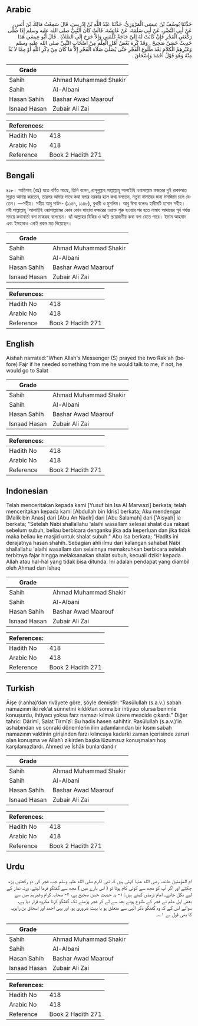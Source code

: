 ## Arabic


<div dir="rtl" lang="ar" style={{fontSize:'larger',backgroundColor:'#f8f9fa',padding:20}}>
حَدَّثَنَا يُوسُفُ بْنُ عِيسَى الْمَرْوَزِيُّ، حَدَّثَنَا عَبْدُ اللَّهِ بْنُ إِدْرِيسَ، قَالَ سَمِعْتُ مَالِكَ بْنَ أَنَسٍ، عَنْ أَبِي النَّضْرِ، عَنْ أَبِي سَلَمَةَ، عَنْ عَائِشَةَ، قَالَتْ كَانَ النَّبِيُّ صلى الله عليه وسلم إِذَا صَلَّى رَكْعَتَىِ الْفَجْرِ فَإِنْ كَانَتْ لَهُ إِلَىَّ حَاجَةٌ كَلَّمَنِي وَإِلاَّ خَرَجَ إِلَى الصَّلاَةِ ‏.‏ قَالَ أَبُو عِيسَى هَذَا حَدِيثٌ حَسَنٌ صَحِيحٌ ‏.‏ وَقَدْ كَرِهَ بَعْضُ أَهْلِ الْعِلْمِ مِنْ أَصْحَابِ النَّبِيِّ صلى الله عليه وسلم وَغَيْرِهِمُ الْكَلاَمَ بَعْدَ طُلُوعِ الْفَجْرِ حَتَّى يُصَلِّيَ صَلاَةَ الْفَجْرِ إِلاَّ مَا كَانَ مِنْ ذِكْرِ اللَّهِ أَوْ مِمَّا لاَ بُدَّ مِنْهُ وَهُوَ قَوْلُ أَحْمَدَ وَإِسْحَاقَ ‏.‏
</div>
<div style={{backgroundColor:'#f8f9fa',padding:20, marginBottom: 10}}><table> <thead> <tr> <th>Grade</th> <th></th> </tr> </thead> <tbody> <tr><td>Sahih</td><td>Ahmad Muhammad Shakir</td></tr><tr><td>Sahih</td><td>Al-Albani</td></tr><tr><td>Hasan Sahih</td><td>Bashar Awad Maarouf</td></tr><tr><td>Isnaad Hasan</td><td>Zubair Ali Zai</td></tr></tbody></table><table> <thead> <tr> <th>References:</th> <th></th> </tr> </thead> <tbody><tr><td>Hadith No</td><td>418</td></tr><tr><td>Arabic No</td><td>418</td></tr><tr><td>Reference</td><td>Book 2 Hadith 271</td></tr></tbody></table></div>

## Bengali


<div dir="ltr" lang="bn" style={{fontSize:'larger',backgroundColor:'#f8f9fa',padding:20}}>
৪১৮। আয়িশাহ (রাঃ) হতে বর্ণিত আছে, তিনি বলেন, রাসূলুল্লাহ সাল্লাল্লাহু আলাইহি ওয়াসাল্লাম ফজরের দুই রাকাআত সুন্নাত আদায় করতেন, তারপর আমার সাথে কথা বলার দরকার হলে কথা বলতেন, নতুবা নামাযের জন্য মসজিদে চলে যেতেন। —সহীহ। সহীহ আবু দাউদ- (১১৪৭, ১১৪৮), বুখারী ও মুসলিম। আবু ঈসা বলেনঃ হাদীসটি হাসান সহীহ। নবী সাল্লাল্লাহু 'আলাইহি ওয়াসাল্লামের কোন কোন সাহাবা ফজরের ওয়াক্ত শুরু হওয়ার পর হতে নামায আদায়ের পূর্ব পর্যন্ত সময়ে কথাবার্তা বলা মাকরূহ বলেছেন। হ্যাঁ আল্লাহর যিকির ও অতি প্রয়োজনীয় কথা বলা যেতে পারে। ইমাম আহমাদ এবং ইসহাকও একই রকম মত দিয়েছেন।
</div>
<div style={{backgroundColor:'#f8f9fa',padding:20, marginBottom: 10}}><table> <thead> <tr> <th>Grade</th> <th></th> </tr> </thead> <tbody> <tr><td>Sahih</td><td>Ahmad Muhammad Shakir</td></tr><tr><td>Sahih</td><td>Al-Albani</td></tr><tr><td>Hasan Sahih</td><td>Bashar Awad Maarouf</td></tr><tr><td>Isnaad Hasan</td><td>Zubair Ali Zai</td></tr></tbody></table><table> <thead> <tr> <th>References:</th> <th></th> </tr> </thead> <tbody><tr><td>Hadith No</td><td>418</td></tr><tr><td>Arabic No</td><td>418</td></tr><tr><td>Reference</td><td>Book 2 Hadith 271</td></tr></tbody></table></div>

## English


<div dir="ltr" lang="en" style={{fontSize:'larger',backgroundColor:'#f8f9fa',padding:20}}>
Aishah narrated:"When Allah's Messenger (S) prayed the two Rak'ah (before) Fajr if he needed something from me he would talk to me, if not, he would go to Salat
</div>
<div style={{backgroundColor:'#f8f9fa',padding:20, marginBottom: 10}}><table> <thead> <tr> <th>Grade</th> <th></th> </tr> </thead> <tbody> <tr><td>Sahih</td><td>Ahmad Muhammad Shakir</td></tr><tr><td>Sahih</td><td>Al-Albani</td></tr><tr><td>Hasan Sahih</td><td>Bashar Awad Maarouf</td></tr><tr><td>Isnaad Hasan</td><td>Zubair Ali Zai</td></tr></tbody></table><table> <thead> <tr> <th>References:</th> <th></th> </tr> </thead> <tbody><tr><td>Hadith No</td><td>418</td></tr><tr><td>Arabic No</td><td>418</td></tr><tr><td>Reference</td><td>Book 2 Hadith 271</td></tr></tbody></table></div>

## Indonesian


<div dir="ltr" lang="id" style={{fontSize:'larger',backgroundColor:'#f8f9fa',padding:20}}>
Telah menceritakan kepada kami [Yusuf bin Isa Al Marwazi] berkata; telah menceritakan kepada kami [Abdullah bin Idris] berkata; Aku mendengar [Malik bin Anas] dari [Abu An Nadlr] dari [Abu Salamah] dari ['Aisyah] ia berkata; "Setelah Nabi shallallahu 'alaihi wasallam selesai shalat dua rakaat sebelum subuh, beliau berbicara denganku jika ada keperluan dan jika tidak maka beliau ke masjid untuk shalat subuh." Abu Isa berkata; "Hadits ini derajatnya hasan shahih. Sebagian ahli ilmu dari kalangan sahabat Nabi shallallahu 'alaihi wasallam dan selainnya memakruhkan berbicara setelah terbitnya fajar hingga melaksanakan shalat subuh, kecuali dzikir kepada Allah atau hal-hal yang tidak bisa ditunda. Ini adalah pendapat yang diambil oleh Ahmad dan Ishaq
</div>
<div style={{backgroundColor:'#f8f9fa',padding:20, marginBottom: 10}}><table> <thead> <tr> <th>Grade</th> <th></th> </tr> </thead> <tbody> <tr><td>Sahih</td><td>Ahmad Muhammad Shakir</td></tr><tr><td>Sahih</td><td>Al-Albani</td></tr><tr><td>Hasan Sahih</td><td>Bashar Awad Maarouf</td></tr><tr><td>Isnaad Hasan</td><td>Zubair Ali Zai</td></tr></tbody></table><table> <thead> <tr> <th>References:</th> <th></th> </tr> </thead> <tbody><tr><td>Hadith No</td><td>418</td></tr><tr><td>Arabic No</td><td>418</td></tr><tr><td>Reference</td><td>Book 2 Hadith 271</td></tr></tbody></table></div>

## Turkish


<div dir="ltr" lang="tr" style={{fontSize:'larger',backgroundColor:'#f8f9fa',padding:20}}>
Âişe (r.anha)’dan rivâyete göre, şöyle demiştir: “Rasûlullah (s.a.v.) sabah namazının iki rek’at sünnetini kıldıktan sonra bir ihtiyacı olursa benimle konuşurdu, ihtiyacı yoksa farz namazı kılmak üzere mescide çıkardı.” Diğer tahric: Dârimî, Salat Tirmîzî: Bu hadis hasen sahihtir. Rasûlullah (s.a.v.)’in ashabından ve sonraki dönemlerin ilim adamlarından bir kısmı sabah namazının vaktinin girişinden farzı kılıncaya kadarki zaman içerisinde zaruri olan konuşma ve Allah’ı zikirden başka lüzumsuz konuşmaları hoş karşılamazlardı. Ahmed ve İshâk bunlardandır
</div>
<div style={{backgroundColor:'#f8f9fa',padding:20, marginBottom: 10}}><table> <thead> <tr> <th>Grade</th> <th></th> </tr> </thead> <tbody> <tr><td>Sahih</td><td>Ahmad Muhammad Shakir</td></tr><tr><td>Sahih</td><td>Al-Albani</td></tr><tr><td>Hasan Sahih</td><td>Bashar Awad Maarouf</td></tr><tr><td>Isnaad Hasan</td><td>Zubair Ali Zai</td></tr></tbody></table><table> <thead> <tr> <th>References:</th> <th></th> </tr> </thead> <tbody><tr><td>Hadith No</td><td>418</td></tr><tr><td>Arabic No</td><td>418</td></tr><tr><td>Reference</td><td>Book 2 Hadith 271</td></tr></tbody></table></div>

## Urdu


<div dir="rtl" lang="ur" style={{fontSize:'larger',backgroundColor:'#f8f9fa',padding:20}}>
ام المؤمنین عائشہ رضی الله عنہا کہتی ہیں کہ نبی اکرم صلی الله علیہ وسلم جب فجر کی دو رکعتیں پڑھ چکتے اور اگر آپ کو مجھ سے کوئی کام ہوتا تو ( اس بارے میں ) مجھ سے گفتگو فرما لیتے، ورنہ نماز کے لیے نکل جاتے۔ امام ترمذی کہتے ہیں: ۱- یہ حدیث حسن صحیح ہے، ۲- صحابہ کرام وغیرہم میں سے بعض اہل علم نے فجر کے طلوع ہونے بعد سے لے کر فجر پڑھنے تک گفتگو کرنا مکروہ قرار دیا ہے، سوائے اس کے کہ وہ گفتگو ذکر الٰہی سے متعلق ہو یا بہت ضروری ہو، اور یہی احمد اور اسحاق بن راہویہ کا بھی قول ہے ۱؎۔
</div>
<div style={{backgroundColor:'#f8f9fa',padding:20, marginBottom: 10}}><table> <thead> <tr> <th>Grade</th> <th></th> </tr> </thead> <tbody> <tr><td>Sahih</td><td>Ahmad Muhammad Shakir</td></tr><tr><td>Sahih</td><td>Al-Albani</td></tr><tr><td>Hasan Sahih</td><td>Bashar Awad Maarouf</td></tr><tr><td>Isnaad Hasan</td><td>Zubair Ali Zai</td></tr></tbody></table><table> <thead> <tr> <th>References:</th> <th></th> </tr> </thead> <tbody><tr><td>Hadith No</td><td>418</td></tr><tr><td>Arabic No</td><td>418</td></tr><tr><td>Reference</td><td>Book 2 Hadith 271</td></tr></tbody></table></div>